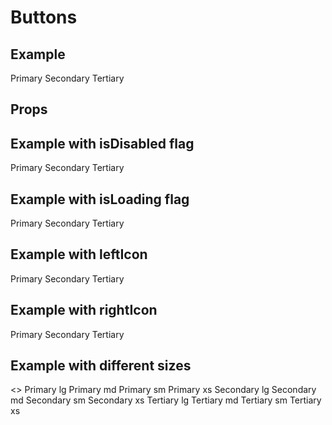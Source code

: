 
<Meta title="Components|Buttons" component={PrimaryButton} decorators={[ProviderDecorator]} />

# Buttons


## Example

<Preview>
  <Story name="button-example">
    <Stack isInline spacing={4} shouldWrapChildren>
      <PrimaryButton>Primary</PrimaryButton>
      <SecondaryButton>Secondary</SecondaryButton>
      <TertiaryButton>Tertiary</TertiaryButton>
    </Stack>
  </Story>
</Preview>

## Props

<Props of={PrimaryButton} />

## Example with isDisabled flag

<Preview>
  <Story name="button-example-disabled">
    <Stack isInline spacing={4} shouldWrapChildren>
      <PrimaryButton isDisabled>Primary</PrimaryButton>
      <SecondaryButton isDisabled>Secondary</SecondaryButton>
      <TertiaryButton isDisabled>Tertiary</TertiaryButton>
    </Stack>
  </Story>
</Preview>

## Example with isLoading flag

<Preview>
  <Story name="button-example-loading">
    <Stack isInline spacing={4} shouldWrapChildren>
      <PrimaryButton isLoading>Primary</PrimaryButton>
      <SecondaryButton isLoading>Secondary</SecondaryButton>
      <TertiaryButton isLoading>Tertiary</TertiaryButton>
    </Stack>
  </Story>
</Preview>

## Example with leftIcon

<Preview>
  <Story name="button-example-left-icon">
    <Stack isInline spacing={4} shouldWrapChildren>
      <PrimaryButton leftIcon="email">Primary</PrimaryButton>
      <SecondaryButton leftIcon="email">Secondary</SecondaryButton>
      <TertiaryButton leftIcon="email">Tertiary</TertiaryButton>
    </Stack>
  </Story>
</Preview>

## Example with rightIcon

<Preview>
  <Story name="button-example-right-icon">
    <Stack isInline spacing={4} shouldWrapChildren>
      <PrimaryButton rightIcon="arrow-forward">Primary</PrimaryButton>
      <SecondaryButton rightIcon="arrow-forward">Secondary</SecondaryButton>
      <TertiaryButton rightIcon="arrow-forward">Tertiary</TertiaryButton>
    </Stack>
  </Story>
</Preview>

## Example with different sizes

<Preview>
  <Story name="button-example-size">
    <>
      <Stack isInline spacing={4} shouldWrapChildren mb={8}>
        <PrimaryButton size="lg">Primary lg</PrimaryButton>
        <PrimaryButton size="md">Primary md</PrimaryButton>
        <PrimaryButton size="sm">Primary sm</PrimaryButton>
        <PrimaryButton size="xs">Primary xs</PrimaryButton>
      </Stack>
      <Stack isInline spacing={4} shouldWrapChildren mb={8}>
        <SecondaryButton size="lg">Secondary lg</SecondaryButton>
        <SecondaryButton size="md">Secondary md</SecondaryButton>
        <SecondaryButton size="sm">Secondary sm</SecondaryButton>
        <SecondaryButton size="xs">Secondary xs</SecondaryButton>
      </Stack>
      <Stack isInline spacing={4} shouldWrapChildren>
        <TertiaryButton size="lg">Tertiary lg</TertiaryButton>
        <TertiaryButton size="md">Tertiary md</TertiaryButton>
        <TertiaryButton size="sm">Tertiary sm</TertiaryButton>
        <TertiaryButton size="xs">Tertiary xs</TertiaryButton>
      </Stack>
    </>
  </Story>
</Preview>